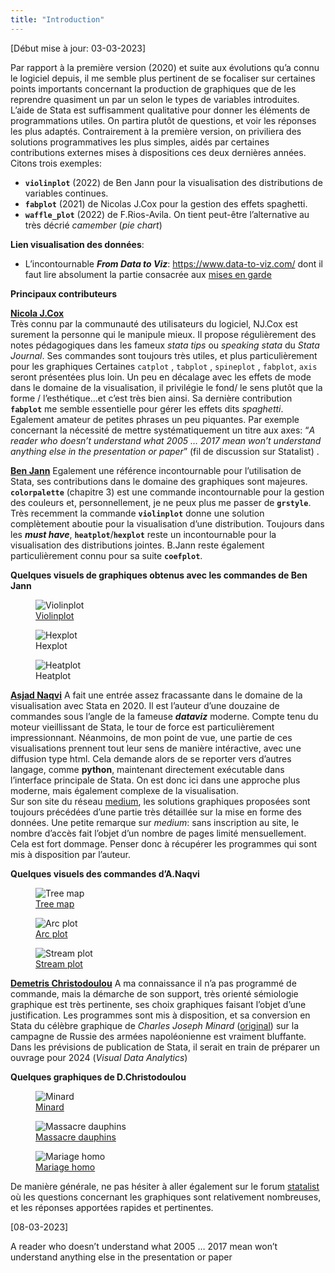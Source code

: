 ```yaml
---
title: "Introduction"
---
```

[Début mise à jour: 03-03-2023]


Par rapport à la première version (2020) et suite aux évolutions qu'a connu le logiciel depuis, il me semble plus pertinent de se focaliser sur certaines points importants concernant la production de graphiques que de les reprendre quasiment un par un selon le types de variables introduites. L'aide de Stata est suffisamment qualitative pour donner les éléments de programmations utiles. On partira plutôt de questions, et voir les réponses les plus adaptés. Contrairement à la première version, on priviliera des solutions programmatives les plus simples, aidés par certaines contributions externes mises à dispositions ces deux dernières années. Citons trois exemples: 

- **`violinplot`** (2022) de Ben Jann pour la visualisation des distributions de variables continues.
- **`fabplot`** (2021) de Nicolas J.Cox pour la gestion des effets spaghetti.
- **`waffle_plot`** (2022) de F.Rios-Avila. On tient peut-être l'alternative au très décrié *camember* (*pie chart*) 


**Lien visualisation des données**:  

- L'incontournable ***From Data to Viz***: <https://www.data-to-viz.com/> dont il faut lire absolument la partie consacrée aux [mises en garde](https://www.data-to-viz.com/caveats.html)


**Principaux contributeurs**

[**Nicola J.Cox**](https://www.durham.ac.uk/staff/n-j-cox/)      
Très connu par la communauté des utilisateurs du logiciel, NJ.Cox est surement la personne qui le manipule mieux. 
Il propose régulièrement des notes pédagogiques dans les fameux *stata tips* ou *speaking stata* du  *Stata Journal*. Ses commandes sont toujours très utiles, et plus particulièrement pour les graphiques 
Certaines `catplot` , `tabplot` , `spineplot` , `fabplot`, `axis` seront présentées plus loin. Un peu en décalage avec les effets de mode dans le domaine de la visualisation, il privilégie le fond/ le sens plutôt que la forme / l'esthétique...et c'est très bien ainsi.  Sa dernière contribution **`fabplot`** me semble essentielle  pour gérer les effets dits *spaghetti*. Egalement amateur de petites phrases un peu piquantes. Par exemple concernant la nécessité de mettre systématiquement un titre aux axes: "*A reader who doesn't understand what 2005 ... 2017 mean won't understand anything else in the presentation or paper*" (fil de discussion sur Statalist) .



[**Ben Jann**](https://github.com/benjann?page=1&tab=repositories)
Egalement une référence incontournable pour l'utilisation de Stata, ses contributions dans le domaine des graphiques sont majeures.  **`colorpalette`** (chapitre 3) est une commande incontournable pour la gestion des couleurs et, personnellement, je ne peux plus me passer de **`grstyle`**. Très recemment la commande **`violinplot`** donne une solution complètement aboutie pour la visualisation d'une distribution. Toujours dans les ***must have***, **`heatplot`**/**`hexplot`** reste un incontournable pour la visualisation des distributions jointes. B.Jann reste également particulièrement connu pour sa suite **`coefplot`**. 

**Quelques visuels de graphiques obtenus avec les commandes de Ben Jann**

::: {layout-ncol=3 layout-valign="bottom"}
![[Violinplot](https://github.com/benjann/violinplot/blob/main/README.md)](https://github.com/benjann/violinplot/raw/main/images/6.png)

![Hexplot](imgp4/g1.png)

![Heatplot](imgp4/g2.png)
:::



[**Asjad Naqvi**](https://github.com/asjadnaqvi)
A fait une entrée assez fracassante dans le domaine de la visualisation avec Stata en 2020. Il est l'auteur d'une douzaine de commandes sous l'angle de la fameuse ***dataviz*** moderne. Compte tenu du moteur vieillissant de Stata, le tour de force est particulièrement impressionnant. Néanmoins, de mon point de vue, une partie de ces visualisations prennent tout leur sens de manière intéractive, avec une diffusion type html. Cela demande alors de se reporter vers d'autres langage, comme **python**,  maintenant directement exécutable dans l'interface principale de Stata. On est donc ici dans une approche plus moderne, mais également complexe de la visualisation.   
Sur son site du réseau [medium](https://asjadnaqvi.medium.com/), les solutions graphiques proposées sont toujours précédées d'une partie très détaillée sur la mise en forme des données. Une petite remarque sur *medium*: sans inscription au site, le nombre d'accès fait l'objet d'un nombre de pages limité mensuellement. Cela est fort dommage. Penser donc à récupérer les programmes qui sont mis à disposition par l'auteur.

**Quelques visuels des commandes d'A.Naqvi**

::: {layout-ncol=3 layout-valign="bottom"}
![[Tree map](https://github.com/asjadnaqvi/stata-treemap)](https://github.com/asjadnaqvi/stata-treemap/raw/main/figures/treemap25.png)

![[Arc plot](https://github.com/asjadnaqvi/stata-arcplot)](https://github.com/asjadnaqvi/stata-arcplot/raw/main/figures/arcplot2.png)

![[Stream plot](https://github.com/asjadnaqvi/stata-streamplot)](https://github.com/asjadnaqvi/stata-streamplot/raw/main/figures/streamplot5.png)
:::


[**Demetris Christodoulou**](https://graphworkflow.com)
A ma connaissance il n'a pas programmé de commande, mais la démarche de son support, très orienté sémiologie graphique est très pertinente, ses choix graphiques faisant l'objet d'une justification. Les programmes sont mis à disposition, et sa conversion en Stata du célèbre graphique de *Charles Joseph Minard* ([original](https://fr.m.wikipedia.org/wiki/Fichier:Minard.png)) sur la campagne de Russie des armées napoléonienne est vraiment bluffante. Dans les prévisions de publication de Stata, il serait en train de préparer un ouvrage pour 2024 (*Visual Data Analytics*)


**Quelques graphiques de D.Christodoulou**

::: {layout-ncol=3 layout-valign="bottom"}
![[Minard](https://graphworkflow.com/2019/06/25/minard/)](https://graphworkflow.files.wordpress.com/2017/01/minard.png)

![[Massacre dauphins](https://graphworkflow.com/2018/12/16/taiji-cove/)](https://graphworkflow.files.wordpress.com/2018/09/taijicove2.png)

![[Mariage homo](https://graphworkflow.com/2020/01/17/marriage-equality/)](https://graphworkflow.files.wordpress.com/2017/12/marriage_equality.png)
:::


De manière générale, ne pas hésiter à aller également sur le forum [statalist](https://www.statalist.org/) où les questions concernant les graphiques sont relativement nombreuses, et les réponses apportées rapides et pertinentes. 

  
[08-03-2023]  
  
  
  A reader who doesn't understand what 2005 ... 2017 mean won't understand anything else in the presentation or paper
  